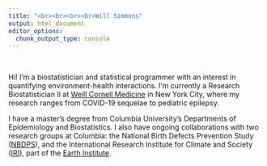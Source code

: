 ```yaml
---
title: "<br><br><br><br>Will Simmons"
output: html_document
editor_options: 
  chunk_output_type: console
---
```

<style>
.main-container {
  max-width: 70%;
  margin-left: 15%;
  margin-right: 30%;
}
</style>

<br>

Hi! I'm a biostatistician and statistical programmer with an interest in quantifying environment-health interactions. I'm currently a Research Biostatistician II at [Weill Cornell Medicine](https://weill.cornell.edu/units/biostatistics-and-epidemiology) in New York City, where my research ranges from COVID-19 sequelae to pediatric epilepsy.

I have a master's degree from Columbia University's Departments of Epidemiology and Biostatistics. I also have ongoing collaborations with two research groups at Columbia: the National Birth Defects Prevention Study ([NBDPS](https://www.cdc.gov/ncbddd/birthdefects/nbdps.html)), and the International Research Institute for Climate and Society ([IRI](https://iri.columbia.edu/)), part of the [Earth Institute](https://www.earth.columbia.edu).